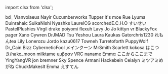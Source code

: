 ﻿import clsx from 'clsx';


<!-- Reminder that not only HTML chars have to be escaped, MDX chars also need to be (such as a space followed by an underscore). -->
<Patronelt k="5" ias="1" sp="1" >bd&#0095;</Patronelt> <Patronelt k="3" ias="1" sp="1" >Vianvolaeus</Patronelt> <Patronelt k="3" ias="1" sp="1" >Nayir</Patronelt> <Patronelt k="3" ias="1" sp="1" >Cucumberworks</Patronelt> <Patronelt k="3" ias="1" sp="1" >Tupper</Patronelt> 
<Patronelt k="2" ias="1" sp="1" >it&#0039;s moe</Patronelt> <Patronelt k="2" ias="1" sp="1" >Rue</Patronelt> <Patronelt k="2" ias="1" sp="1" >Lyuma</Patronelt> <Patronelt k="2" ias="1" sp="1" >Duinrahaic</Patronelt> <Patronelt k="2" ias="1" sp="1" >SuikaNishi</Patronelt> 
<Patronelt k="2" ias="1" sp="1" >Nyashks</Patronelt> <Patronelt k="2" ias="1" sp="1" >LaurelCG</Patronelt> <Patronelt k="2" ias="1" sp="1" >scorchedE&#0046;C&#0046;H&#0046;O</Patronelt> <Patronelt k="2" ias="1" sp="1" >すいせい</Patronelt> <Patronelt k="2" ias="1" sp="1" >PastelPlushies</Patronelt> 
<Patronelt k="2" ias="1" sp="1" >Virgil drake</Patronelt> <Patronelt k="2" ias="1" sp="1" >poiyomi</Patronelt> <Patronelt k="2" ias="1" sp="1" >flexuh</Patronelt> <Patronelt k="2" ias="1" sp="1" >Lavy</Patronelt> <Patronelt k="2" ias="1" sp="1" >Jo Jo</Patronelt> 
<Patronelt k="2" ias="1" sp="1" >kittyn vr</Patronelt> <Patronelt k="2" ias="1" sp="1" >BlackyFox</Patronelt> <Patronelt k="2" ias="1" sp="1" >pager</Patronelt> <Patronelt k="2" ias="1" sp="0" >Xano</Patronelt> <Patronelt k="2" ias="1" sp="0" >Cywren</Patronelt> 
<Patronelt k="2" ias="1" sp="0" >DrJMAD</Patronelt> <Patronelt k="2" ias="1" sp="0" >Tsu</Patronelt> <Patronelt k="2" ias="1" sp="0" >Yeshou</Patronelt> <Patronelt k="2" ias="1" sp="0" >Laura Kaukas</Patronelt> <Patronelt k="2" ias="1" sp="0" >Gatorchris1230</Patronelt> 
<Patronelt k="2" ias="1" sp="0" >れもんtea</Patronelt> <Patronelt k="2" ias="1" sp="0" >Lily</Patronelt> <Patronelt k="2" ias="1" sp="0" >Lonerozu</Patronelt> <Patronelt k="0" ias="0" sp="1" >Jordo</Patronelt> <Patronelt k="0" ias="0" sp="1" >kazu0617</Patronelt> 
<Patronelt k="0" ias="1" sp="1" >Towneh</Patronelt> <Patronelt k="0" ias="1" sp="1" >Turretoforth</Patronelt> <Patronelt k="0" ias="0" sp="1" >PuppyWolf</Patronelt> <Patronelt k="0" ias="1" sp="1" >Dr&#0095;Cain</Patronelt> <Patronelt k="0" ias="1" sp="1" >Bizz</Patronelt> 
<Patronelt k="0" ias="1" sp="1" >CyberneticFool</Patronelt> <Patronelt k="0" ias="0" sp="1" >メインクーン</Patronelt> <Patronelt k="0" ias="0" sp="1" >MrSmith</Patronelt> <Patronelt k="0" ias="1" sp="1" >Scarlett</Patronelt> <Patronelt k="0" ias="0" sp="1" >kokosa</Patronelt> 
<Patronelt k="0" ias="1" sp="1" >はこつき&#0047;hako&#0095;moon</Patronelt> <Patronelt k="0" ias="0" sp="1" >milktame</Patronelt> <Patronelt k="0" ias="1" sp="1" >υμβραν</Patronelt> <Patronelt k="0" ias="1" sp="1" >VRC naname</Patronelt> <Patronelt k="0" ias="0" sp="1" >Emmα</Patronelt> 
<Patronelt k="0" ias="1" sp="1" >ここからここまで</Patronelt> <Patronelt k="0" ias="1" sp="1" >YingYangVR</Patronelt> <Patronelt k="0" ias="1" sp="1" >jon bremner</Patronelt> <Patronelt k="0" ias="1" sp="1" >Sky Spence</Patronelt> <Patronelt k="0" ias="0" sp="1" >Armani</Patronelt> 
<Patronelt k="0" ias="1" sp="1" >Hackebein</Patronelt> <Patronelt k="0" ias="0" sp="1" >Ceialyn</Patronelt> <Patronelt k="0" ias="0" sp="1" >ミツアミめがね</Patronelt> <Patronelt k="0" ias="1" sp="1" >ChuckMakesIt</Patronelt> <Patronelt k="0" ias="1" sp="1" >Emma</Patronelt> 
<Patronelt k="0" ias="1" sp="1" >えすてん</Patronelt> 